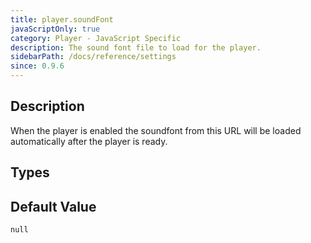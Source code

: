 ```yaml
---
title: player.soundFont
javaScriptOnly: true
category: Player - JavaScript Specific
description: The sound font file to load for the player.
sidebarPath: /docs/reference/settings
since: 0.9.6
---
```


<SinceBadge since="0.9.6" />


## Description

When the player is enabled the soundfont from this URL will be loaded automatically after the player is ready.   

<PropertyDescription metadata={metadata} />

## Types

<TypeTable>
    <TypeRow name="string" />
</TypeTable>

## Default Value

`null`